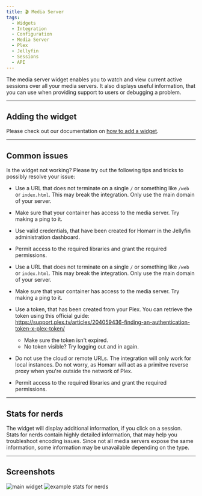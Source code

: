 ```yaml
---
title: 🎬 Media Server
tags:
  - Widgets
  - Integration
  - Configuration
  - Media Server
  - Plex
  - Jellyfin
  - Sessions
  - API
---
```



The media server widget enables you to watch and view current active sessions over all your media servers.
It also displays useful information, that you can use when providing support to users or debugging a problem.

---

## Adding the widget
Please check out our documentation on [how to add a widget](/docs/introduction/after-the-installation#adding-widgets).

---

## Common issues
Is the widget not working? Please try out the following tips and tricks to possibly resolve your issue:

<Tabs>
  <TabItem value="jellyfin" label="Jellyfin" default>


- Use a URL that does not terminate on a single ``/`` or something like ``/web`` or ``index.html``. This may break the integration. Only use the main domain of your server.
- Make sure that your container has access to the media server. Try making a ping to it.
- Use valid credentials, that have been created for Homarr in the Jellyfin administration dashboard.
- Permit access to the required libraries and grant the required permissions.


  </TabItem>
  <TabItem value="plex" label="Plex">


- Use a URL that does not terminate on a single ``/`` or something like ``/web`` or ``index.html``. This may break the integration. Only use the main domain of your server.
- Make sure that your container has access to the media server. Try making a ping to it.
- Use a token, that has been created from your Plex. You can retrieve the token using this official guide: https://support.plex.tv/articles/204059436-finding-an-authentication-token-x-plex-token/
  - Make sure the token isn't expired.
  - No token visible? Try logging out and in again.
- Do not use the cloud or remote URLs. The integration will only work for local instances. Do not worry, as Homarr will act as a primitve reverse proxy when you're outside the network of Plex.
- Permit access to the required libraries and grant the required permissions.


  </TabItem>
</Tabs>

---

## Stats for nerds
The widget will display additional information, if you click on a session.
Stats for nerds contain highly detailed information, that may help you troubleshoot encoding issues.
Since not all media servers expose the same information, some information may be unavailable depending on the type.

---

## Screenshots

![main widget](./img/media-server/media-server-widget.png)
![example stats for nerds](./img/media-server/stats-for-nerds.png)
